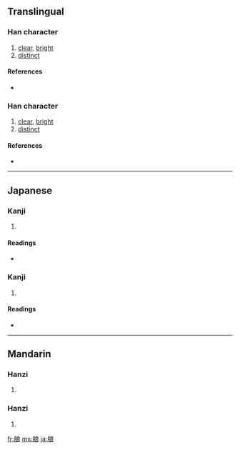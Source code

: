{{also|朗}}
{{also|朗}}
==Translingual==

===Han character===
{{Han char|rn=74|rad=月|as=07|sn=11|four=|canj=月戈日女 (BIAV)}}

# [[clear]], [[bright]]
# [[distinct]]

====References====
* {{Han ref|kx=0505.220|dkj=14363|dj=0884.180|hdz=32082.030|uh=6716|ud=26390}}

===Han character===
{{Han char|rn=74|rad=月|as=07|sn=11|four=|canj=月戈日女 (BIAV)}}

# [[clear]], [[bright]]
# [[distinct]]

====References====
* {{Han ref|kx=0505.220|dkj=14363|dj=0884.180|hdz=32082.030|uh=6716|ud=26390}}

----

==Japanese==

===Kanji===
{{ja-kanji|grade=|rs=月07}}

# {{defn|Japanese}}

====Readings====
* {{ja-readings|on=[[ろう]] (rō)|kun=[[ほがらか]] (hogaraka)}}

===Kanji===
{{ja-kanji|grade=|rs=月07}}

# {{defn|Japanese}}

====Readings====
* {{ja-readings|on=[[ろう]] (rō)|kun=[[ほがらか]] (hogaraka)}}

----

==Mandarin==

===Hanzi===
{{cmn-hanzi|pin=[[lǎng]] ([[lang3]])|wg=lang<sup>3</sup>}}

# {{defn|Mandarin}}

===Hanzi===
{{cmn-hanzi|pin=[[lǎng]] ([[lang3]])|wg=lang<sup>3</sup>}}

# {{defn|Mandarin}}

[[fr:朖]]
[[ms:朖]]
[[ja:朖]]